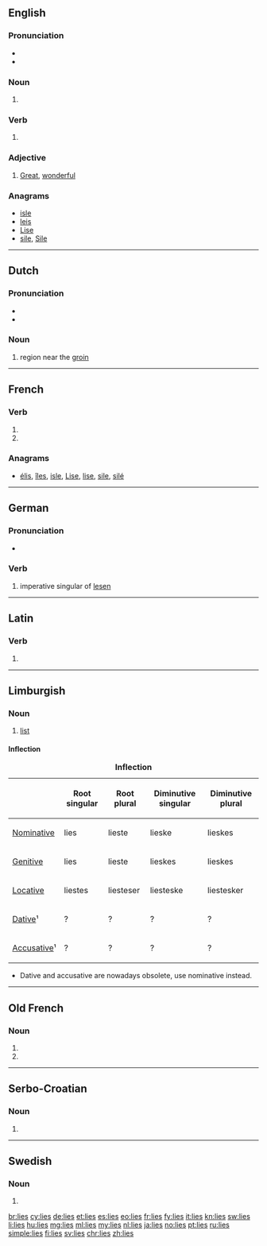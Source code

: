 {{also|Lies|liés}}
==English==

===Pronunciation===
* {{audio|en-us-lies.ogg|Audio (US)}}
* {{rhymes|aɪz}}

===Noun===
{{head|en|plural}}

# {{plural of|lie|lang=en}}

===Verb===
{{head|en}}

# {{en-third-person singular of|lie}}

===Adjective===
{{en-adj|?}}

# {{context|Mid-Ulster|lang=en}} [[great|Great]], [[wonderful]]
#: {{usex|That kebab was '''lies'''!|lang=en}}

===Anagrams===
* [[isle#English|isle]]
* [[leis#English|leis]]
* [[Lise#English|Lise]]
* [[sile#English|sile]], [[Sile#English|Sile]]

----

==Dutch==

===Pronunciation===
* {{rhymes|is|lang=nl}}
* {{audio|Nl-lies.ogg|audio}}

===Noun===
{{nl-noun|f|g2=m|liezen|-}}

# {{context|anatomy|lang=nl}} region near the [[groin]]

----

==French==

===Verb===
{{fr-verb-form}}

# {{conjugation of|lier||2|s|pres|ind|lang=fr}}
# {{conjugation of|lier||2|s|pres|sub|lang=fr}}

===Anagrams===
* [[élis#French|élis]], [[îles#French|îles]], [[isle#French|isle]], [[Lise#French|Lise]], [[lise#French|lise]], [[sile#French|sile]], [[silé#French|silé]]

----

==German==

===Pronunciation===
* {{rhymes|iːs|lang=de}}

===Verb===
{{head|de|verb form}}

# imperative singular of [[lesen]]

----

==Latin==

===Verb===
{{la-verb-form|līēs}}

# {{conjugation of|līō||2|s|pres|act|sub|lang=la}}

----

==Limburgish==

===Noun===
{{head|li|noun|g=f}}

# [[list]]

====Inflection====
{|class="wikitable" style="text-align: center;"
|+ '''Inflection'''
!
! Root singular
! Root plural
! Diminutive singular
! Diminutive plural
|-
! [[nominative|Nominative]]
|lies
|lieste
|lieske
|lieskes
|-
! [[genitive|Genitive]]
|lies
|lieste
|lieskes
|lieskes
|-
! [[locative|Locative]]
|liestes
|liesteser
|liesteske
|liestesker
|-
! [[dative|Dative]]¹
|?
|?
|?
|?
|-
! [[accusative|Accusative]]¹
|?
|?
|?
|?
|}
* Dative and accusative are nowadays obsolete, use nominative instead.

----

==Old French==

===Noun===
{{head|fro|noun form|g=f-p}}

# {{nominative plural of|lie|lang=fro}}
# {{oblique plural of|lie|lang=fro}}

----

==Serbo-Croatian==

===Noun===
{{sh-noun|g=m}}

# {{obsolete spelling of|lijes|lang=sh}}

----

==Swedish==

===Noun===
{{head|sv|noun form}}

# {{sv-noun-form-indef-gen|lie}}

[[br:lies]]
[[cy:lies]]
[[de:lies]]
[[et:lies]]
[[es:lies]]
[[eo:lies]]
[[fr:lies]]
[[fy:lies]]
[[it:lies]]
[[kn:lies]]
[[sw:lies]]
[[li:lies]]
[[hu:lies]]
[[mg:lies]]
[[ml:lies]]
[[my:lies]]
[[nl:lies]]
[[ja:lies]]
[[no:lies]]
[[pt:lies]]
[[ru:lies]]
[[simple:lies]]
[[fi:lies]]
[[sv:lies]]
[[chr:lies]]
[[zh:lies]]